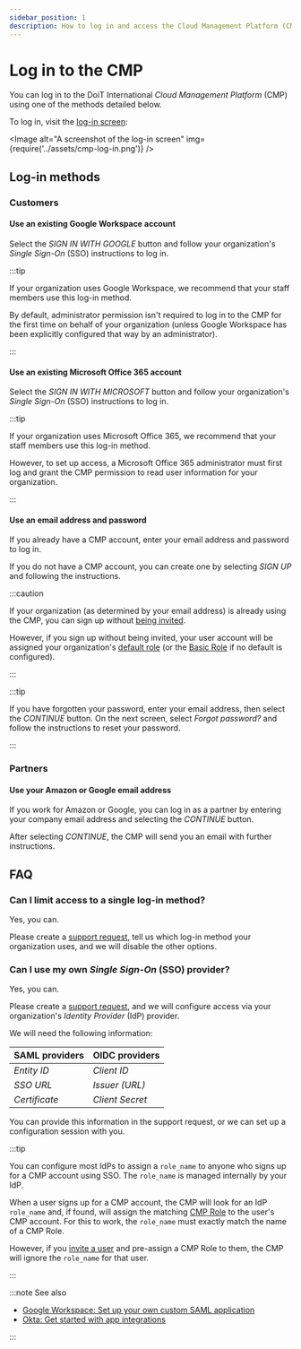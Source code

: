 ```yaml
---
sidebar_position: 1
description: How to log in and access the Cloud Management Platform (CMP)
---
```


# Log in to the CMP

You can log in to the DoiT International _Cloud Management Platform_ (CMP) using one of the methods detailed below.

To log in, visit the [log-in screen](https://app.doit-intl.com/login):


<Image
  alt="A screenshot of the log-in screen"
  img={require('../assets/cmp-log-in.png')}
/>

## Log-in methods

### Customers

#### Use an existing Google Workspace account

<!-- textlint-disable terminology -->

Select the _SIGN IN WITH GOOGLE_ button and follow your organization's _Single Sign-On_ (SSO) instructions to log in.

<!-- textlint-enable -->

:::tip

If your organization uses Google Workspace, we recommend that your staff members use this log-in method.

By default, administrator permission isn't required to log in to the CMP for the first time on behalf of your organization (unless Google Workspace has been explicitly configured that way by an administrator).

:::

#### Use an existing Microsoft Office 365 account

Select the _SIGN IN WITH MICROSOFT_ button and follow your organization's _Single Sign-On_ (SSO) instructions to log in.

:::tip

If your organization uses Microsoft Office 365, we recommend that your staff members use this log-in method.

However, to set up access, a Microsoft Office 365 administrator must first log and grant the CMP permission to read user information for your organization.

:::

#### Use an email address and password

If you already have a CMP account, enter your email address and password to log in.

If you do not have a CMP account, you can create one by selecting _SIGN UP_ and following the instructions.

:::caution

If your organization (as determined by your email address) is already using the CMP, you can sign up without [being invited](../user-management/creating-a-new-user.mdx#inviting-new-users).

However, if you sign up without being invited, your user account will be assigned your organization's [default role](../user-management/manage-roles.mdx#setting-a-default-role) (or the [Basic Role](../user-management/manage-roles.mdx#basic-role) if no default is configured).

:::

:::tip

If you have forgotten your password, enter your email address, then select the _CONTINUE_ button. On the next screen, select _Forgot password?_ and follow the instructions to reset your password.

:::

### Partners

#### Use your Amazon or Google email address

If you work for Amazon or Google, you can log in as a partner by entering your company email address and selecting the _CONTINUE_ button.

After selecting _CONTINUE_, the CMP will send you an email with further instructions.

## FAQ

### Can I limit access to a single log-in method?

Yes, you can.

Please create a [support request](../services/consulting-support/index.mdx), tell us which log-in method your organization uses, and we will disable the other options.

### Can I use my own _Single Sign-On_ (SSO) provider?

Yes, you can.

Please create a [support request](../services/consulting-support/index.mdx), and we will configure access via your organization's _Identity Provider_ (IdP) provider.

We will need the following information:

| SAML providers | OIDC providers  |
| -------------- | --------------- |
| _Entity ID_    | _Client ID_     |
| _SSO URL_      | _Issuer (URL)_  |
| _Certificate_  | _Client Secret_ |

You can provide this information in the support request, or we can set up a configuration session with you.

:::tip

You can configure most IdPs to assign a `role_name` to anyone who signs up for a CMP account using SSO. The `role_name` is managed internally by your IdP.

When a user signs up for a CMP account, the CMP will look for an IdP `role_name` and, if found, will assign the matching [CMP Role](../user-management/manage-roles.mdx) to the user's CMP account. For this to work, the `role_name` must exactly match the name of a CMP Role.

However, if you [invite a user](../user-management/creating-a-new-user.mdx) and pre-assign a CMP Role to them, the CMP will ignore the `role_name` for that user.

:::

:::note See also

- [Google Workspace: Set up your own custom SAML application](https://support.google.com/a/answer/6087519?hl=en)
- [Okta: Get started with app integrations](https://help.okta.com/oie/en-us/Content/Topics/Apps/apps-overview-get-started.htm)

:::
